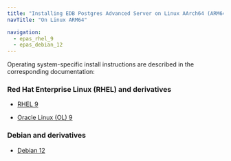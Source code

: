 ```yaml
---
title: "Installing EDB Postgres Advanced Server on Linux AArch64 (ARM64)"
navTitle: "On Linux ARM64"

navigation:
  - epas_rhel_9
  - epas_debian_12
---
```


Operating system-specific install instructions are described in the corresponding documentation:

### Red Hat Enterprise Linux (RHEL) and derivatives

- [RHEL 9](epas_rhel_9)

- [Oracle Linux (OL) 9](epas_rhel_9)

### Debian and derivatives

- [Debian 12](epas_debian_12)

